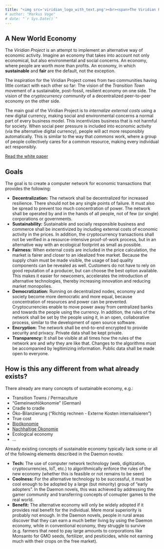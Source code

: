 ```yaml
---
title: "<img src='viridian_logo_with_text.png'><br><span>The Viridian Project</span>"
# author: "Markus Voge"
# date: "`r Sys.Date()`"
---
```


## A New World Economy {#first-section-front}

The *Viridian Project* is an attempt to implement an alternative way of economic
activity. Imagine an economy that takes into account not only economical, but also
environmental and social concerns. An economy, where people are worth more than
profits. An economy, in which **sustainable** and **fair** are the default, not the
exception.

The inspiration for the Viridian Project comes from two communities having little
contact with each other so far: The vision of the *Transition Town* movement of
a sustainable, post-fossil, resilient economy on one side. The vision of the
*cryptocurrency community* of a decentralized peer-to-peer economy on the other
side.

The main goal of the Viridian Project is to *internalize external costs* using a
new digital currency, making social and environmental concerns a normal part of
every business model. This incentivizes business that is not harmful for
society. When social peer pressure is included into economic activity (via the
alternative digital currency), people will act more responsibly automatically.
This is similar to the way that *commons* work, where a group of people
collectively cares for a common resource, making every individual act responsibly.

<!--
To achieve this, a computer network shall be implemented, in which the desired
incentives are algorithmically inherent and governed collectively by the crowd.
These algorithms mut be very carefully designed, transparent and
agreed upon by everyone. They must also be continually debated and adjusted
as soon as needed.
-->

<a href="paper" type="button" class="btn btn-info">Read the white paper</a>


## Goals

The goal is to create a computer network for economic transactions that provides
the following:

* **Decentralization:** The network shall be decentralized for increased resilience.
  There should not be any single points of failure. It must also be spread to prevent
  too much concentration of power. The network shall be operated by and in the
  hands of all people, not of few (or single) corporations or governments.
* **Sustainability:** Sustainable and socially responsible business and commerce
  shall be incentivized by including external costs of economic activity
  in the prices. In addition, the cryptocurrency transactions shall not be
  verified in a resource-intensive proof-of-work process, but in an alternative
  way with an ecological footprint as small as possible.
* **Fairness:** When external costs are included in the price calculation,
  the market is fairer and closer to an idealized free market. Because the
  supply chain must be made visible, the usage of bad quality components can be
  revealed as well. Customers do not have to rely on good reputation of a
  producer, but can choose the best option available. This makes it easier for
  newcomers, accelerates the introduction of alternative technologies, thereby
  increasing innovation and reducing market monopolies.
* **Democratization:** Running on decentralized nodes, economy and society
  become more democratic and more equal, because concentration of resources and
  power can be prevented. Cryptocurrencies enable to move power away from
  centralized banks and towards the people using the currency. In addition,
  the rules of the network shall be set by the people using it, in an open,
  collaborative process, similar to the development of open source software.
* **Encryption:** The network shall be end-to-end encrypted to provide security
  and privacy. Private data shall be kept private.
* **Transparency:** It shall be visible at all times how the rules of the network
  are and *why* they are like that. Changes to the algorithms must be accompanied
  by legitimizing information. Public data shall be made open to everyone.
<!-- * **Transactions:** Economic transactions shall be performed via the network, -->
<!--   i.e. tokens of value (a currency) shall be exchanged via the network. -->


<!-- ## Tools -->

<!-- This website shall provide tools to develop the Viridian network. -->

<!-- The tools are: -->

<!-- * [**Mind Map:**](wisemapping) As a first step, brainstorming can be done with the web-based mindmapping software `wisemapping`. -->
<!-- * [**Wiki:**](wiki) More details can be given in wiki articles, including pictures, tables, and links to external resources. In the mind map, links to wiki articles can be used whenever the space in the mind map is too limited. -->


## How is this any different from what already exists?

There already are many concepts of sustainable economy, e.g.:

* Transition Towns / Permaculture
* "Gemeinwohlökonomie" (German)
* Cradle to cradle
* Öko-Bilanzierung ("Richtig rechnen - Externe Kosten internalisieren")
* True cost
* [Bioökonomie](https://de.wikipedia.org/wiki/Bio%C3%B6konomie)
* [Nachhaltige Ökonomie](http://www.nachhaltige-oekonomie.de/nachhaltige-oekonomie)
* Ecological economy
* ...

Already existing concepts of sustainable economy typically lack some or all of
the following elements described in the Daemon novels:

* **Tech:** The use of computer network technology (web, digitization, cryptocurrencies, IoT, etc.) to algorithmically enforce the rules of the new economy (whether this is feasible or not remains to be seen)
* **Coolness:** For the alternative technology to be successful, it must be cool enough to be adopted by a large (but minority) group of "early adopters". In the Daemon novels, this was achieved by addressing the gamer community and transferring concepts of comupter games to the real world.
* **Benefit:** The alternative economy will only be widely adopted if it provides real benefit for the individual. Mere moral superiority is probably not enough. In the Daemon novels, people in rural areas discover that they can earn a much better living by using the Daemon economy, while in conventional economy, they struggle to survive (e.g. farmers that need to pay large amounts to corporations like Monsanto for GMO seeds, fertilizer, and pesiticides, while not earning much with their crops on the free market).

<!-- ## New Styles -->

<!-- `html_pretty` currently supports three page themes (`cayman`, `tactile` and -->
<!-- `architect`), and two syntax highlight styles (`github` and `vignette`). -->
<!-- The theme and highlight styles can be specified in the document metadata, -->
<!-- for example: -->

<!-- ```yaml -->
<!-- output: -->
<!--   prettydoc::html_pretty: -->
<!--     theme: architect -->
<!--     highlight: github -->
<!-- ``` -->

<!-- ## Your Familiar Tools -->

<!-- Feel free to use the `knitr` infrastructure with dozens of tunable options in -->
<!-- your document. -->

<!-- ```{r fig.width=6, fig.height=6, fig.align='center'} -->
<!-- set.seed(123) -->
<!-- n <- 1000 -->
<!-- x1  <- matrix(rnorm(n), ncol = 2) -->
<!-- x2  <- matrix(rnorm(n, mean = 3, sd = 1.5), ncol = 2) -->
<!-- x   <- rbind(x1, x2) -->
<!-- head(x) -->
<!-- smoothScatter(x, xlab = "x1", ylab = "x2") -->
<!-- ``` -->

<!-- You can include code snippets of languages other than R, but note that -->
<!-- the block header has no curly brackets around the language name. -->

<!-- ```cpp -->
<!-- // [[Rcpp::export]] -->
<!-- NumericVector timesTwo(NumericVector x) { -->
<!--     return x * 2; -->
<!-- } -->
<!-- ``` -->

<!-- You can also write math expressions, e.g. $Y = X\beta + \epsilon$, -->
<!-- footnotes^[A footnote here.], and tables, e.g. using `knitr::kable()`. -->

<!-- ```{r, echo=FALSE, results='asis'} -->
<!-- knitr::kable(head(iris, 10)) -->
<!-- ``` -->

<!-- ## Stay Tuned -->

<!-- Please visit the [development page](http://github.com/yixuan/prettydoc/) of the  -->
<!-- `prettydoc` package for latest updates and news. Comments, bug reports and -->
<!-- pull requests are always welcome. -->
